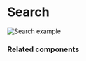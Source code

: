 # Search

![Search example](public/assets/overview-search.webp)

### Related components
<RelatedComponentList>
  <RelatedComponent
    title="Filter"
    description="Use when the content can be classified in predefined options that can be chosen as criteria to filter items."
    href="/components/filter"
  />
  <RelatedComponent
    title="TextInput"
    description="Use to fill free form content that will be submitted as part of a form."
    href="/components/text-input"
  />
  <RelatedComponent
    title="Combobox, sigle or multiple (future)"
    description="Use to contextually filter a list of options and then submit the selected ones as part of a form."
  />
</RelatedComponentList>